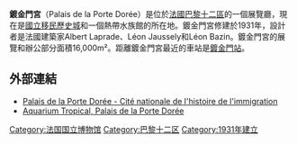 {{no footnotes|time=2016-02-26T06:21:06+00:00}}

'''鍍金門宮'''（Palais de la Porte Dorée）是位於[[法國|法國]][[巴黎十二區|巴黎十二區]]的一個展覽廳，現在是[[國立移民歷史城|國立移民歷史城]]和一個熱帶水族館的所在地。鍍金門宮修建於1931年，設計者是法國建築家Albert Laprade、Léon Jaussely和Léon Bazin。鍍金門宮的展覽和辦公部分面積16,000m²。距離鍍金門宮最近的車站是[[鍍金門站|鍍金門站]]。

== 外部連結 ==
{{Commons category|Palais de la Porte Dorée}}
* [http://www.histoire-immigration.fr/ Palais de la Porte Dorée - Cité nationale de l'histoire de l'immigration] {{Wayback|url=http://www.histoire-immigration.fr/ |date=20100706142033 }}
* [http://www.aquarium-portedoree.fr/ Aquarium Tropical, Palais de la Porte Dorée] {{Wayback|url=http://www.aquarium-portedoree.fr/ |date=20050324014715 }}

{{coord|48|50|7|N|2|24|34|E|type:landmark_region:FR|display=title}}

[[Category:法国国立博物馆|Category:法国国立博物馆]]
[[Category:巴黎十二区|Category:巴黎十二区]]
[[Category:1931年建立|Category:1931年建立]]